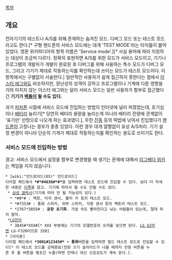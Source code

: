 [[목차]]
== 개요 ==
전자기기의 테스트나 A/S를 위해 존재하는 숨겨진 모드. 디버그 모드 또는 테스트 모드라고도 한다.[* 구형 핸드폰의 서비스 모드에는 대개 'TEST MODE'라는 타이틀이 붙어 있었다. 영문 위키피디아의 항목 이름은 'Service mode'.][* 사실 용어에 따라 지칭하는 대상이 조금씩 다르다. 정확히 표현하면 A/S를 위한 모드가 서비스 모드이고, 기기나 프로그램의 개발자가 개발이 완료된 후 디버그를 위해 사용하는 특수 모드가 디버그 모드, 그리고 기기가 제대로 작동하는지를 확인하는데 쓰이는 모드가 테스트 모드이다. 이 항목에서는 구별없이 서술한다.] 일반적인 사용자가 쉽게 접근하지 못한다는 점에서 [[이스터 에그]]와도 비슷하지만, 장난성의 성격이 강하고 프로그램이나 기계에 다른 영향을 거의 미치지 않는 이스터 에그와는 달리 서비스 모드는 일반 사용자가 함부로 접근했다간 '''기기가 [[벽돌]]이 될 수도 있다.''' 

과거 [[피처폰]] 시절에 서비스 모드에 진입하는 방법이 인터넷에 널리 퍼졌었는데, 호기심이나 [[배터리]] 늘리기[* 당연히 배터리 용량을 늘리는게 아니라 배터리 잔량에 관계없이 '표기만' 만땅으로 나오게 하는 효과였다.], 무한 [[진동]] 등의 떡밥에 낚여서 진입했다가 [[핸드폰]]이 고장나는 경우가 종종 있었다. 이런 경우 대개 얄짤없이 유상 A/S처리. 기기 설정 변경이 아니라 단순히 기계가 제대로 작동하는지를 확인하는 용도로 쓰이기도 한다. 

=== 서비스 모드에 진입하는 방법 ===
경고: 서비스 모드에서 설정을 함부로 변경했을 때 생기는 문제에 대해서 [[리그베다 위키]]는 책임을 지지 않습니다. 
 * [wiki:"안드로이드(OS)" 안드로이드]
 다이얼 패드에서 '''*#*#4636#*#*'''을 입력하면 테스트 모드에 진입할 수 있다. 보다 더 자세한 내용은 [http://www.askvg.com/google-android-hidden-secret-codes/ 이쪽]을 참고. 기기에 따라서 될 수도 안될 수도 있다.
  * [[삼성 갤럭시]](기기에 따라 안 될 가능성이 있다.)
   * *#0*# : 액정, 터치 센서, 물리 키 등의 테스트 모드.
   * *#7353# : 통화 스피커, 외부 스피커, 각종 센서 등의 팩토리 테스트 모드.
   * *2767*3855# : '''공장 초기화'''. 가끔 속도 빨라진다고 낚는 사람들이 있는데, 절대 하지 말자.
  *[[LG전자]]
   * 3845#*XXX#[* XXX 부분에는 기기의 모델번호의 숫자를 넣으면 된다. [[LG G2]]라면 LG-F320이므로 320]
 * [아이폰]
 다이얼 패드에서 '''*3001#12345#*''' + '''통화'''버튼을 입력하면 필드 테스트 모드로 진입할 수 있다[* 이 테스트 모드를 강제종료(전원 끄기 슬라이드가 나올 때까지 전원 버튼을 누른 후 홈 버튼을 몇초간 누름)하면 안테나 대신 신호강도가 계속 뜬다.]. 

